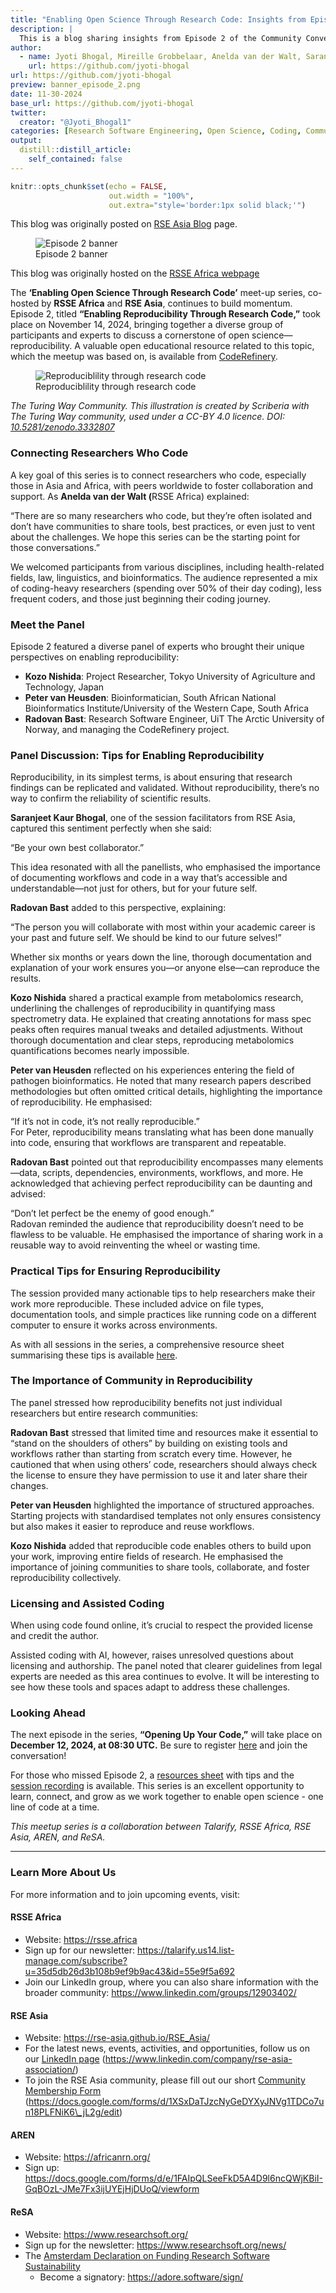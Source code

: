 ```yaml
---
title: "Enabling Open Science Through Research Code: Insights from Episode 2 - Enabling Reproducibility through Research Code"
description: |
  This is a blog sharing insights from Episode 2 of the Community Conversation series 'Enabling Open Science Through Research Code'.
author:
  - name: Jyoti Bhogal, Mireille Grobbelaar, Anelda van der Walt, Saranjeet Kaur Bhogal
    url: https://github.com/jyoti-bhogal
url: https://github.com/jyoti-bhogal
preview: banner_episode_2.png
date: 11-30-2024
base_url: https://github.com/jyoti-bhogal
twitter:
  creator: "@Jyoti_Bhogal1"
categories: [Research Software Engineering, Open Science, Coding, Community Building, Experience Blog, Online, Remote]
output:
  distill::distill_article:
    self_contained: false
---
```


```r
knitr::opts_chunk$set(echo = FALSE,
                      out.width = "100%",
                      out.extra="style='border:1px solid black;'")
```

This blog was originally posted on [RSE Asia Blog](https://rse-asia.github.io/RSE_Asia/blog/2024-11-30-EOSTRC_ep_2/) page.

![Episode 2 banner](banner_episode_2.png)

This blog was originally hosted on the [RSSE Africa webpage](https://rsse.africa/post/2024/12/open-science-episode2/)

The **‘Enabling Open Science Through Research Code’** meet-up series, co-hosted by **RSSE Africa** and **RSE Asia**, continues to build momentum. Episode 2, titled **"Enabling Reproducibility Through Research Code,"** took place on November 14, 2024, bringing together a diverse group of participants and experts to discuss a cornerstone of open science—reproducibility. A valuable open educational resource related to this topic, which the meetup was based on, is available from [CodeRefinery](https://coderefinery.github.io/reproducible-research/). 

![Reproduciblility through research code](reproducible_research_code.png)

*The Turing Way Community. This illustration is created by Scriberia with The Turing Way community, used under a CC-BY 4.0 licence. DOI: [10.5281/zenodo.3332807](https://doi.org/10.5281/zenodo.3332807)*  

### **Connecting Researchers Who Code**

A key goal of this series is to connect researchers who code, especially those in Asia and Africa, with peers worldwide to foster collaboration and support. As **Anelda van der Walt (**RSSE Africa) explained:

“There are so many researchers who code, but they’re often isolated and don’t have communities to share tools, best practices, or even just to vent about the challenges. We hope this series can be the starting point for those conversations.”

We welcomed participants from various disciplines, including health-related fields, law, linguistics, and bioinformatics. The audience represented a mix of coding-heavy researchers (spending over 50% of their day coding), less frequent coders, and those just beginning their coding journey.

### **Meet the Panel**

Episode 2 featured a diverse panel of experts who brought their unique perspectives on enabling reproducibility:

* **Kozo Nishida**: Project Researcher, Tokyo University of Agriculture and Technology, Japan  
* **Peter van Heusden**: Bioinformatician, South African National Bioinformatics Institute/University of the Western Cape, South Africa  
* **Radovan Bast**: Research Software Engineer, UiT The Arctic University of Norway, and managing the CodeRefinery project.

### **Panel Discussion: Tips for Enabling Reproducibility**

Reproducibility, in its simplest terms, is about ensuring that research findings can be replicated and validated. Without reproducibility, there’s no way to confirm the reliability of scientific results.

**Saranjeet Kaur Bhogal**, one of the session facilitators from RSE Asia, captured this sentiment perfectly when she said:

"Be your own best collaborator."

This idea resonated with all the panellists, who emphasised the importance of documenting workflows and code in a way that’s accessible and understandable—not just for others, but for your future self.

**Radovan Bast** added to this perspective, explaining:

"The person you will collaborate with most within your academic career is your past and future self. We should be kind to our future selves\!"

Whether six months or years down the line, thorough documentation and explanation of your work ensures you—or anyone else—can reproduce the results.

**Kozo Nishida** shared a practical example from metabolomics research, underlining the challenges of reproducibility in quantifying mass spectrometry data. He explained that creating annotations for mass spec peaks often requires manual tweaks and detailed adjustments. Without thorough documentation and clear steps, reproducing metabolomics quantifications becomes nearly impossible.

**Peter van Heusden** reflected on his experiences entering the field of pathogen bioinformatics. He noted that many research papers described methodologies but often omitted critical details, highlighting the importance of reproducibility. He emphasised:

“If it’s not in code, it’s not really reproducible.”  
For Peter, reproducibility means translating what has been done manually into code, ensuring that workflows are transparent and repeatable.

**Radovan Bast** pointed out that reproducibility encompasses many elements—data, scripts, dependencies, environments, workflows, and more. He acknowledged that achieving perfect reproducibility can be daunting and advised:

“Don’t let perfect be the enemy of good enough.”  
Radovan reminded the audience that reproducibility doesn’t need to be flawless to be valuable. He emphasised the importance of sharing work in a reusable way to avoid reinventing the wheel or wasting time.

### **Practical Tips for Ensuring Reproducibility**

The session provided many actionable tips to help researchers make their work more reproducible. These included advice on file types, documentation tools, and simple practices like running code on a different computer to ensure it works across environments.

As with all sessions in the series, a comprehensive resource sheet summarising these tips is available [here](https://doi.org/10.5281/zenodo.14195613). 

### **The Importance of Community in Reproducibility**

The panel stressed how reproducibility benefits not just individual researchers but entire research communities:

**Radovan Bast** stressed that limited time and resources make it essential to "stand on the shoulders of others" by building on existing tools and workflows rather than starting from scratch every time. However, he cautioned that when using others’ code, researchers should always check the license to ensure they have permission to use it and later share their changes.

**Peter van Heusden** highlighted the importance of structured approaches. Starting projects with standardised templates not only ensures consistency but also makes it easier to reproduce and reuse workflows.

**Kozo Nishida** added that reproducible code enables others to build upon your work, improving entire fields of research. He emphasised the importance of joining communities to share tools, collaborate, and foster reproducibility collectively.

### **Licensing and Assisted Coding**

When using code found online, it’s crucial to respect the provided license and credit the author.

Assisted coding with AI, however, raises unresolved questions about licensing and authorship. The panel noted that clearer guidelines from legal experts are needed as this area continues to evolve. It will be interesting to see how these tools and spaces adapt to address these challenges.

### **Looking Ahead**

The next episode in the series, **"Opening Up Your Code,"** will take place on **December 12, 2024, at 08:30 UTC.** Be sure to register [here](https://rsse.africa/events-rsse-africa/2024-12-12/) and join the conversation\!

For those who missed Episode 2, a [resources sheet](https://zenodo.org/records/14195614) with tips and the [session recording](https://youtu.be/y0z324Jwn4Y) is available. This series is an excellent opportunity to learn, connect, and grow as we work together to enable open science \- one line of code at a time.

*This meetup series is a collaboration between Talarify, RSSE Africa, RSE Asia, AREN, and ReSA.* 

------------------------------------------------------------------------

### **Learn More About Us**

For more information and to join upcoming events, visit:

#### RSSE Africa

-   Website: <https://rsse.africa>\
-   Sign up for our newsletter: <https://talarify.us14.list-manage.com/subscribe?u=35d5db26d3b108b9ef9b9ac43&id=55e9f5a692>\
-   Join our LinkedIn group, where you can also share information with the broader community: <https://www.linkedin.com/groups/12903402/>

#### RSE Asia

-   Website: <https://rse-asia.github.io/RSE_Asia/>\
-   For the latest news, events, activities, and opportunities, follow us on our [LinkedIn page](https://www.linkedin.com/company/rse-asia-association/) (<https://www.linkedin.com/company/rse-asia-association/>)\
-   To join the RSE Asia community, please fill out our short [Community Membership Form](https://docs.google.com/forms/d/1XSxDaTJzcNyGeDYXyJNVg1TDCo7un18PLFNiK6_jL2g/edit) ([https://docs.google.com/forms/d/1XSxDaTJzcNyGeDYXyJNVg1TDCo7un18PLFNiK6\\\_jL2g/edit](https://docs.google.com/forms/d/1XSxDaTJzcNyGeDYXyJNVg1TDCo7un18PLFNiK6_jL2g/edit){.uri})

#### AREN

-   Website: <https://africanrn.org/>\
-   Sign up: <https://docs.google.com/forms/d/e/1FAIpQLSeeFkD5A4D9l6ncQWjKBiI-GqBOzL-JMe7Fx3ijUYEjHjDUoQ/viewform>

#### ReSA

-   Website: <https://www.researchsoft.org/>\
-   Sign up for the newsletter: <https://www.researchsoft.org/news/>\
-   The [Amsterdam Declaration on Funding Research Software Sustainability](https://ogyaqy.clicks.mlsend.com/ty/c/eyJ2Ijoie1wiYVwiOjc3ODEyOSxcImxcIjoxMzM1MDk5NDcxNDA4Njc3OTMsXCJyXCI6MTMzNTA5OTQ4NTg4OTUwNzkzfSIsInMiOiJiMTU2Y2FhYzI3YjQyZjI1In0)
    -   Become a signatory: <https://adore.software/sign/>

